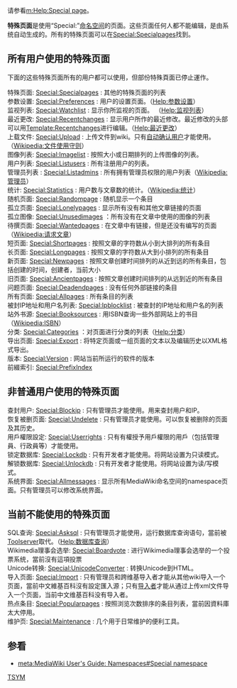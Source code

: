 {{NoteTA
|G1=IT
|1=zh-tw:偏好設定;zh-cn:参数设置;zh-sg:设置;}}
{{更新|time=2013-12-21T01:52:41+00:00}}
{{Shortcut|H:SP}}
请参看[[m:Help:Special_page|m:Help:Special page]]。

'''特殊页面'''是使用“Special:”[[wikipedia:命名空间|命名空间]]的页面。这些页面任何人都不能编辑，是由系统自动生成的。所有的特殊页面可以在[[Special:Specialpages|Special:Specialpages]]找到。

==所有用户使用的特殊页面==

下面的这些特殊页面所有的用户都可以使用，但部份特殊頁面已停止運作。
;特殊页面: [[Special:Specialpages|Special:Specialpages]] : 其他的特殊页面的列表 
;参数设置: [[Special:Preferences|Special:Preferences]] : 用户的设置页面。（[[Help:参数设置|Help:参数设置]]）
;监视列表: [[Special:Watchlist|Special:Watchlist]] : 显示你所监视的页面。 （[[Help:监视列表|Help:监视列表]]）
; 最近更改: [[Special:Recentchanges|Special:Recentchanges]] : 显示用户所作的最近修改。最近修改的头部可以用[[Template:Recentchanges|Template:Recentchanges]]进行编辑。（[[Help:最近更改|Help:最近更改]]）
;上载文件: [[Special:Upload|Special:Upload]] : 上传文件到wiki。只有[[Wikipedia:自动确认用户|自动确认用户]]才能使用。（[[Wikipedia:文件使用守则|Wikipedia:文件使用守则]]）
;图像列表: [[Special:Imagelist|Special:Imagelist]] : 按照大小或日期排列的上传图像的列表。
;用户列表: [[Special:Listusers|Special:Listusers]] : 所有注册用户的列表。
;管理员列表 : [[Special:Listadmins|Special:Listadmins]] : 所有拥有管理员权限的用户列表（[[Wikipedia:管理员|Wikipedia:管理员]]）
;统计: [[Special:Statistics|Special:Statistics]] : 用户数与文章数的统计。（[[Wikipedia:统计|Wikipedia:统计]]）
;随机页面: [[Special:Randompage|Special:Randompage]] : 随机显示一个条目
;孤立页面: [[Special:Lonelypages|Special:Lonelypages]] : 显示所有没有和其他文章链接的页面
;孤立图像: [[Special:Unusedimages|Special:Unusedimages]] ：所有没有在文章中使用的图像的列表 
;待撰页面: [[Special:Wantedpages|Special:Wantedpages]] : 在文章中有链接，但是还没有编写的页面（[[Wikipedia:请求文章|Wikipedia:请求文章]]） 
;短页面: [[Special:Shortpages|Special:Shortpages]] : 按照文章的字符数从小到大排列的所有条目
;长页面: [[Special:Longpages|Special:Longpages]] : 按照文章的字符数从大到小排列的所有条目
;新页面: [[Special:Newpages|Special:Newpages]] : 按照文章创建时间排列的从近到远的所有条目，包括创建的时间，创建者，当前大小
;旧页面: [[Special:Ancientpages|Special:Ancientpages]] : 按照文章创建时间排列的从远到近的所有条目
;问题页面: [[Special:Deadendpages|Special:Deadendpages]] : 没有任何外部链接的条目
;所有页面: [[Special:Allpages|Special:Allpages]] : 所有条目的列表
;被封IP地址和用户名列表: [[Special:Ipblocklist|Special:Ipblocklist]] : 被查封的IP地址和用户名的列表
;站外书源: [[Special:Booksources|Special:Booksources]] : 用ISBN查询一些外部网站上的书目（[[Wikipedia:ISBN|Wikipedia:ISBN]]）
;分类: [[Special:Categories|Special:Categories]] ：对页面进行分类的列表（[[Help:分类|Help:分类]]） 
;导出页面: [[Special:Export|Special:Export]] : 将特定页面或一组页面的文本以及编辑历史以XML格式导出。
;版本: [[Special:Version|Special:Version]] : 网站当前所运行的软件的版本
;前綴索引: [[Special:PrefixIndex|Special:PrefixIndex]]

==非普通用户使用的特殊页面==
;查封用户: [[Special:Blockip|Special:Blockip]] : 只有管理员才能使用。用来查封用户和IP。
;恢复被删页面: [[Special:Undelete|Special:Undelete]] : 只有管理员才能使用。可以恢复被删除的页面及其历史。
;用戶權限設定: [[Special:Userrights|Special:Userrights]] : 只有有權授予用戶權限的用戶（包括管理員、行政員等）才能使用。 
;锁定数据库: [[Special:Lockdb|Special:Lockdb]] : 只有开发者才能使用。将网站设置为只读模式。
;解锁数据库: [[Special:Unlockdb|Special:Unlockdb]] : 只有开发者才能使用。将网站设置为读/写模式。
;系统界面: [[Special:Allmessages|Special:Allmessages]] : 显示所有MediaWiki命名空间的namespace页面。只有管理员可以修改系统界面。

==当前不能使用的特殊页面==
;SQL查询: [[Special:Asksql|Special:Asksql]] : 只有管理员才能使用，运行数据库查询语句，當前被[[tools:|Toolserver]]取代。（[[Help:数据库查询|Help:数据库查询]]）
;Wikimedia理事会选举: [[Special:Boardvote|Special:Boardvote]] : 进行Wikimedia理事会选举的一个投票系统，當前沒有這項投票
;Unicode转换: [[Special:UnicodeConverter|Special:UnicodeConverter]] : 转换Unicode到HTML。
;导入页面: [[Special:Import|Special:Import]] : 只有管理员和跨维基导入者才能从其他wiki导入一个页面，當前中文維基百科沒有設定匯入源；只有[[WP:导入者|导入者]]才能从通过上传xml文件导入一个页面，当前中文维基百科没有导入者。
;热点条目: [[Special:Popularpages|Special:Popularpages]] : 按照浏览次数排序的条目列表，當前因資料庫太大停用。
;维护页: [[Special:Maintenance|Special:Maintenance]] : 几个用于日常维护的便利工具。

==参看==

*[[meta:MediaWiki_User's_Guide:_Namespaces#Special_namespace|meta:MediaWiki User's Guide: Namespaces#Special namespace]]

{{H-f Help}}

[[Category:帮助文档|TSYM]]